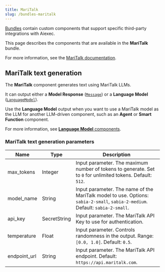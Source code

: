 ```yaml
---
title: MariTalk
slug: /bundles-maritalk
---
```



[Bundles](/components-bundle-components) contain custom components that support specific third-party integrations with Aiexec.

This page describes the components that are available in the **MariTalk** bundle.

For more information, see the [MariTalk documentation](https://www.maritalk.com/).

## MariTalk text generation

The **MariTalk** component generates text using MariTalk LLMs.

It can output either a **Model Response** ([`Message`](/data-types#message)) or a **Language Model** ([`LanguageModel`](/data-types#languagemodel)).

Use the **Language Model** output when you want to use a MariTalk model as the LLM for another LLM-driven component, such as an **Agent** or **Smart Function** component.

For more information, see [**Language Model** components](/components-models).

### MariTalk text generation parameters

<PartialParams />

| Name | Type | Description |
|------|------|-------------|
| max_tokens | Integer | Input parameter. The maximum number of tokens to generate. Set to `0` for unlimited tokens. Default: `512`. |
| model_name | String | Input parameter. The name of the MariTalk model to use. Options: `sabia-2-small`, `sabia-2-medium`. Default: `sabia-2-small`. |
| api_key | SecretString | Input parameter. The MariTalk API Key to use for authentication. |
| temperature | Float | Input parameter. Controls randomness in the output. Range: `[0.0, 1.0]`. Default: `0.5`. |
| endpoint_url | String | Input parameter. The MariTalk API endpoint. Default: `https://api.maritalk.com`. |